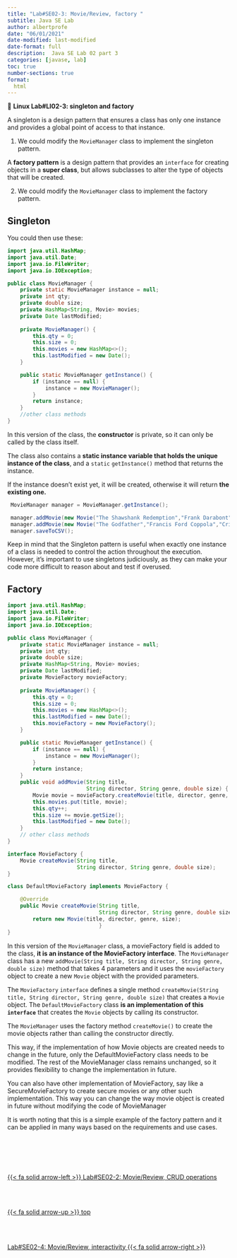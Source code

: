 ```yaml
---
title: "Lab#SE02-3: Movie/Review, factory "
subtitle: Java SE Lab
author: albertprofe
date: "06/01/2021"
date-modified: last-modified
date-format: full
description:  Java SE Lab 02 part 3
categories: [javase, lab]
toc: true
number-sections: true
format:
  html
---
```


::: {.labs}
📘 **Linux Lab#LI02-3: singleton and factory**

A singleton is a design pattern that ensures a class has only one instance and provides a global point of access to that instance.

1. We could modify the `MovieManager` class to implement the singleton pattern.

A **factory pattern** is a design pattern that provides an `interface` for creating objects in a **super class**, but allows subclasses to alter the type of objects that will be created.

2. We could modify the `MovieManager` class to implement the factory pattern.

:::

## Singleton

You could then use these:

```.java
import java.util.HashMap;
import java.util.Date;
import java.io.FileWriter;
import java.io.IOException;

public class MovieManager {
    private static MovieManager instance = null;
    private int qty;
    private double size;
    private HashMap<String, Movie> movies;
    private Date lastModified;
    
    private MovieManager() {
        this.qty = 0;
        this.size = 0;
        this.movies = new HashMap<>();
        this.lastModified = new Date();
    }

    public static MovieManager getInstance() {
        if (instance == null) {
            instance = new MovieManager();
        }
        return instance;
    }
    //other class methods
}
```
In this version of the class, the **constructor** is private, so it can only be called by the class itself.

The class also contains a **static instance variable that holds the unique instance of the class**, and a `static` `getInstance()` method that returns the instance.

If the instance doesn't exist yet, it will be created, otherwise it will return **the existing one.**

```.java
 MovieManager manager = MovieManager.getInstance();

 manager.addMovie(new Movie("The Shawshank Redemption","Frank Darabont","Crime"));
 manager.addMovie(new Movie("The Godfather","Francis Ford Coppola","Crime"));
 manager.saveToCSV();
```

::: {.callout-note}
Keep in mind that the Singleton pattern is useful when exactly one instance of a class is needed to control the action throughout the execution. However, it's important to use singletons judiciously, as they can make your code more difficult to reason about and test if overused.
:::

## Factory

```.java
import java.util.HashMap;
import java.util.Date;
import java.io.FileWriter;
import java.io.IOException;

public class MovieManager {
    private static MovieManager instance = null;
    private int qty;
    private double size;
    private HashMap<String, Movie> movies;
    private Date lastModified;
    private MovieFactory movieFactory;
    
    private MovieManager() {
        this.qty = 0;
        this.size = 0;
        this.movies = new HashMap<>();
        this.lastModified = new Date();
        this.movieFactory = new MovieFactory();
    }

    public static MovieManager getInstance() {
        if (instance == null) {
            instance = new MovieManager();
        }
        return instance;
    }
    public void addMovie(String title,
                         String director, String genre, double size) {
        Movie movie = movieFactory.createMovie(title, director, genre, size);
        this.movies.put(title, movie);
        this.qty++;
        this.size += movie.getSize();
        this.lastModified = new Date();
    }
    // other class methods
}
```

```.java
interface MovieFactory {
    Movie createMovie(String title,
                      String director, String genre, double size);
}
```

```.java
class DefaultMovieFactory implements MovieFactory {

    @Override
    public Movie createMovie(String title,
                             String director, String genre, double size) {
        return new Movie(title, director, genre, size);
                             }
}
```

In this version of the ``MovieManager`` class, a movieFactory field is added to the class, **it is an instance of the MovieFactory interface**. The ``MovieManager`` class has a new ``addMovie(String title, String director, String genre, double size)`` method that takes 4 parameters and it uses the ``movieFactory`` object to create a new ``Movie`` object with the provided parameters.

The ``MovieFactory`` ``interface`` defines a single method ``createMovie(String title, String director, String genre, double size)`` that creates a ``Movie`` object. The ``DefaultMovieFactory`` class **is an implementation of this ``interface``** that creates the ``Movie`` objects by calling its constructor.

::: {.callout-important}
The ``MovieManager`` uses the factory method ``createMovie()`` to create the movie objects rather than calling the constructor directly. 
:::

This way, if the implementation of how Movie objects are created needs to change in the future, only the DefaultMovieFactory class needs to be modified. The rest of the MovieManager class remains unchanged, so it provides flexibility to change the implementation in future.

::: {.callout-tip}
You can also have other implementation of MovieFactory, say like a SecureMovieFactory to create secure movies or any other such implementation. This way you can change the way movie object is created in future without modifying the code of MovieManager

It is worth noting that this is a simple example of the factory pattern and it can be applied in many ways based on the requirements and use cases.
:::


<!--- navLinks -->
<br><br>
<div class=row>
<br>
<div class='column left previous'>
<br>
[{{< fa solid arrow-left >}} Lab#SE02-2: Movie/Review, CRUD operations](/javase/selab2-2.qmd)
<br>
</div>
<br>
<div class='column center'>
<br>
[{{< fa solid arrow-up >}} top](#top)
<br>
</div>
<br>
<div class='column right next'>
<br>
[Lab#SE02-4: Movie/Review, interactivity {{< fa solid arrow-right >}}](/javase/selab2-4.qmd)
<br>
</div>
<br>
</div>
